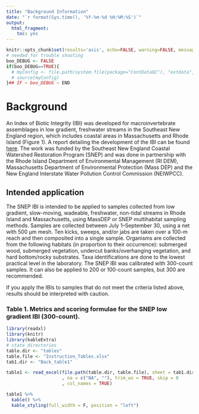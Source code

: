 ```yaml
---
title: "Background Information"
date: "`r format(Sys.time(), '%Y-%m-%d %H:%M:%S')`"
output:
  html_fragment:
    toc: yes
---
```


```r
knitr::opts_chunk$set(results='asis', echo=FALSE, warning=FALSE, message = FALSE)
# needed for trouble shooting
boo_DEBUG <- FALSE
if(boo_DEBUG==TRUE){
  # myConfig <- file.path(system.file(package="ContDataQC"), "extdata", "config.ORIG.R")
  # source(myConfig)
}## IF ~ boo_DEBUG ~ END
```

# Background
An Index of Biotic Integrity (IBI) was developed for macroinvertebrate assemblages in low gradient, freshwater streams in the Southeast New England region, which includes coastal areas in Massachusetts and Rhode Island (Figure 1). A report detailing the development of the IBI can be found [here](https://github.com/Blocktt/ShinyAppDocuments/tree/main/SNEPtools/Reports_and_Project_Data). The work was funded by the Southeast New England Coastal Watershed Restoration Program (SNEP) and was done in partnership with the Rhode Island Department of Environmental Management (RI DEM), Massachusetts Department of Environmental Protection (Mass DEP) and the New England Interstate Water Pollution Control Commission (NEIWPCC).

## Intended application
The SNEP IBI is intended to be applied to samples collected from low gradient, slow-moving, wadeable, freshwater, non-tidal streams in Rhode Island and Massachusetts, using MassDEP or SNEP multihabitat sampling methods. Samples are collected between July 1–September 30, using a net with 500 μm mesh. Ten kicks, sweeps, and/or jabs are taken over a 100-m reach and then composited into a single sample. Organisms are collected from the following habitats (in proportion to their occurrence): submerged wood, submerged vegetation, undercut banks/overhanging vegetation, and hard bottom/rocky substrates. Taxa identifications are done to the lowest practical level in the laboratory. The SNEP IBI was calibrated with 300-count samples. It can also be applied to 200 or 100-count samples, but 300 are recommended. 

If you apply the IBIs to samples that do not meet the criteria listed above, results should be interpreted with caution.

### Table 1. Metrics and scoring formulae for the SNEP low gradient IBI (300-count). 
```r
library(readxl)
library(knitr)
library(kableExtra)
# state directories
table.dir <- "tables"
table.file <- "Instruction_Tables.xlsx"
tab1.dir <- "Back_table1"

table1 <- read_excel(file.path(table.dir, table.file), sheet = tab1.dir
                     , na = c("NA", ""), trim_ws = TRUE, skip = 0
                     , col_names = TRUE)  

table1 %>%
  kable() %>%
  kable_styling(full_width = F, position = "left")
```
